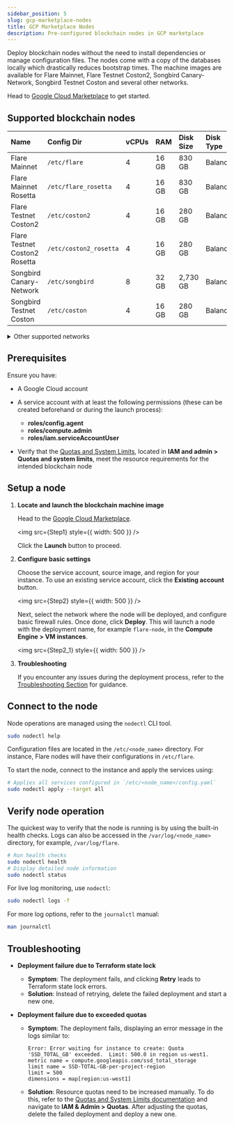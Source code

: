 ```yaml
---
sidebar_position: 5
slug: gcp-marketplace-nodes
title: GCP Marketplace Nodes
description: Pre-configured blockchain nodes in GCP marketplace
---
```



Deploy blockchain nodes without the need to install dependencies or manage configuration files. The nodes come with a copy of the databases locally which drastically reduces bootstrap times. The machine images are available for Flare Mainnet, Flare Testnet Coston2, Songbird Canary-Network, Songbird Testnet Coston and several other networks.

Head to [Google Cloud Marketplace](https://console.cloud.google.com/marketplace/product/flare-public/blockchain-machine-image-flare-network) to get started.

## Supported blockchain nodes

| Name                          | Config Dir             | vCPUs | RAM   | Disk Size | Disk Type |
| :---------------------------- | :--------------------- | :---- | :---- | :-------- | :-------- |
| Flare Mainnet                 | `/etc/flare`           | 4     | 16 GB | 830 GB    | Balanced  |
| Flare Mainnet Rosetta         | `/etc/flare_rosetta`   | 4     | 16 GB | 830 GB    | Balanced  |
| Flare Testnet Coston2         | `/etc/coston2`         | 4     | 16 GB | 280 GB    | Balanced  |
| Flare Testnet Coston2 Rosetta | `/etc/coston2_rosetta` | 4     | 16 GB | 280 GB    | Balanced  |
| Songbird Canary-Network       | `/etc/songbird`        | 8     | 32 GB | 2,730 GB  | Balanced  |
| Songbird Testnet Coston       | `/etc/coston`          | 4     | 16 GB | 280 GB    | Balanced  |

<details>
<summary>Other supported networks </summary>

| Name                | Config Dir       | vCPUs | RAM   | Disk Size | Disk Type |
| :------------------ | :--------------- | :---- | :---- | :-------- | :-------- |
| Algorand            | `/etc/algorand`  | 8     | 13 GB | 70 GB     | Balanced  |
| Avalanche           | `/etc/avalanche` | 8     | 16 GB | 530 GB    | Balanced  |
| Bitcoin             | `/etc/bitcoin`   | 2     | 16 GB | 1,030 GB  | Balanced  |
| Binance Smart Chain | `/etc/bsc`       | 8     | 32 GB | 2,030 GB  | SSD       |
| Cosmos Hub          | `/etc/cosmos`    | 4     | 16 GB | 1,030 GB  | Balanced  |
| Dogecoin            | `/etc/dogecoin`  | 2     | 11 GB | 380 GB    | Balanced  |
| Ethereum            | `/etc/ethereum`  | 8     | 32 GB | 2,230 GB  | Balanced  |
| Ethereum Holesky    | `/etc/ethereum`  | 8     | 32 GB | 430 GB    | Balanced  |
| Ethereum Sepolia    | `/etc/ethereum`  | 8     | 32 GB | 730 GB    | Balanced  |
| Filecoin Lotus      | `/etc/filecoin`  | 16    | 32 GB | 1,030 GB  | SSD       |
| Litecoin            | `/etc/litecoin`  | 2     | 12 GB | 330 GB    | Balanced  |
| Polygon             | `/etc/polygon`   | 16    | 64 GB | 6,030 GB  | SSD       |
| XRPL                | `/etc/xrpl`      | 8     | 32 GB | 375 GB    | Local SSD |

</details>

## Prerequisites

Ensure you have:

- A Google Cloud account

- A service account with at least the following permissions (these can be created beforehand or during the launch process):

  - **roles/config.agent**
  - **roles/compute.admin**
  - **roles/iam.serviceAccountUser**

- Verify that the [Quotas and System Limits](https://cloud.google.com/docs/quotas/view-manage), located in **IAM and admin > Quotas and system limits**, meet the resource requirements for the intended blockchain node

## Setup a node

1. **Locate and launch the blockchain machine image**

   Head to the [Google Cloud Marketplace](https://console.cloud.google.com/marketplace/product/flare-public/blockchain-machine-image-flare-network).

   <img src={Step1} style={{ width: 500 }} />

   Click the **Launch** button to proceed.

2. **Configure basic settings**

   Choose the service account, source image, and region for your instance. To use an existing service account, click the **Existing account** button.

   <img src={Step2} style={{ width: 500 }} />

   Next, select the network where the node will be deployed, and configure basic firewall rules. Once done, click **Deploy**. This will launch a node with the deployment name, for example `flare-node`, in the **Compute Engine > VM instances**.

   <img src={Step2_1} style={{ width: 500 }} />

3. **Troubleshooting**

   If you encounter any issues during the deployment process, refer to the [Troubleshooting Section](#troubleshooting) for guidance.

## Connect to the node

Node operations are managed using the `nodectl` CLI tool.

```bash
sudo nodectl help
```

Configuration files are located in the `/etc/<node_name>` directory. For instance, Flare nodes will have their configurations in `/etc/flare`.

To start the node, connect to the instance and apply the services using:

```bash
# Applies all services configured in `/etc/<node_name>/config.yaml`
sudo nodectl apply --target all
```

## Verify node operation

The quickest way to verify that the node is running is by using the built-in health checks.
Logs can also be accessed in the `/var/log/<node_name>` directory, for example, `/var/log/flare`.

```bash
# Run health checks
sudo nodectl health
# Display detailed node information
sudo nodectl status
```

For live log monitoring, use `nodectl`:

```bash
sudo nodectl logs -f
```

For more log options, refer to the `journalctl` manual:

```bash
man journalctl
```

## Troubleshooting

- **Deployment failure due to Terraform state lock**

  - **Symptom**: The deployment fails, and clicking **Retry** leads to Terraform state lock errors.
  - **Solution**: Instead of retrying, delete the failed deployment and start a new one.

- **Deployment failure due to exceeded quotas**

  - **Symptom**: The deployment fails, displaying an error message in the logs similar to:
    ```
    Error: Error waiting for instance to create: Quota 'SSD_TOTAL_GB' exceeded.  Limit: 500.0 in region us-west1.
    metric name = compute.googleapis.com/ssd_total_storage
    limit name = SSD-TOTAL-GB-per-project-region
    limit = 500
    dimensions = map[region:us-west1]
    ```
  - **Solution**: Resource quotas need to be increased manually. To do this, refer to the [Quotas and System Limits documentation](https://cloud.google.com/docs/quotas/view-manage) and navigate to **IAM & Admin > Quotas**. After adjusting the quotas, delete the failed deployment and deploy a new one.
